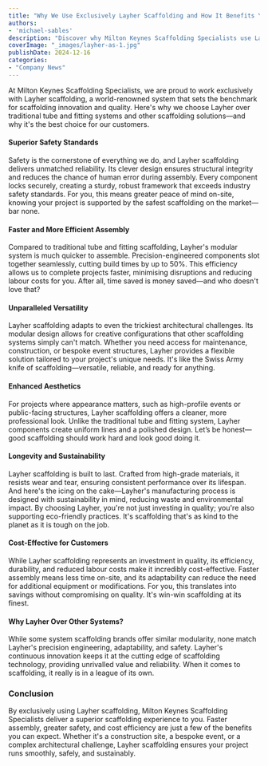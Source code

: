 ```yaml
---
title: "Why We Use Exclusively Layher Scaffolding and How It Benefits You"
authors:
- 'michael-sables'
description: "Discover why Milton Keynes Scaffolding Specialists use Layher scaffolding. Spoiler alert: it is faster, safer, sustainable, cost-effective and the best choice for your project needs."
coverImage: "_images/layher-as-1.jpg"
publishDate: 2024-12-16
categories:
- "Company News"
---
```


At Milton Keynes Scaffolding Specialists, we are proud to work exclusively with Layher scaffolding, a world-renowned system that sets the benchmark for scaffolding innovation and quality. Here's why we choose Layher over traditional tube and fitting systems and other scaffolding solutions—and why it's the best choice for our customers.

#### Superior Safety Standards

Safety is the cornerstone of everything we do, and Layher scaffolding delivers unmatched reliability. Its clever design ensures structural integrity and reduces the chance of human error during assembly. Every component locks securely, creating a sturdy, robust framework that exceeds industry safety standards. For you, this means greater peace of mind on-site, knowing your project is supported by the safest scaffolding on the market—bar none.

#### Faster and More Efficient Assembly

Compared to traditional tube and fitting scaffolding, Layher's modular system is much quicker to assemble. Precision-engineered components slot together seamlessly, cutting build times by up to 50%. This efficiency allows us to complete projects faster, minimising disruptions and reducing labour costs for you. After all, time saved is money saved—and who doesn't love that?

#### Unparalleled Versatility

Layher scaffolding adapts to even the trickiest architectural challenges. Its modular design allows for creative configurations that other scaffolding systems simply can't match. Whether you need access for maintenance, construction, or bespoke event structures, Layher provides a flexible solution tailored to your project's unique needs. It's like the Swiss Army knife of scaffolding—versatile, reliable, and ready for anything.

#### Enhanced Aesthetics

For projects where appearance matters, such as high-profile events or public-facing structures, Layher scaffolding offers a cleaner, more professional look. Unlike the traditional tube and fitting system, Layher components create uniform lines and a polished design. Let’s be honest—good scaffolding should work hard and look good doing it.

#### Longevity and Sustainability

Layher scaffolding is built to last. Crafted from high-grade materials, it resists wear and tear, ensuring consistent performance over its lifespan. And here's the icing on the cake—Layher's manufacturing process is designed with sustainability in mind, reducing waste and environmental impact. By choosing Layher, you're not just investing in quality; you're also supporting eco-friendly practices. It's scaffolding that's as kind to the planet as it is tough on the job.

#### Cost-Effective for Customers

While Layher scaffolding represents an investment in quality, its efficiency, durability, and reduced labour costs make it incredibly cost-effective. Faster assembly means less time on-site, and its adaptability can reduce the need for additional equipment or modifications. For you, this translates into savings without compromising on quality. It's win-win scaffolding at its finest.

#### Why Layher Over Other Systems?

While some system scaffolding brands offer similar modularity, none match Layher's precision engineering, adaptability, and safety. Layher's continuous innovation keeps it at the cutting edge of scaffolding technology, providing unrivalled value and reliability. When it comes to scaffolding, it really is in a league of its own.

### Conclusion

By exclusively using Layher scaffolding, Milton Keynes Scaffolding Specialists deliver a superior scaffolding experience to you. Faster assembly, greater safety, and cost efficiency are just a few of the benefits you can expect. Whether it's a construction site, a bespoke event, or a complex architectural challenge, Layher scaffolding ensures your project runs smoothly, safely, and sustainably.